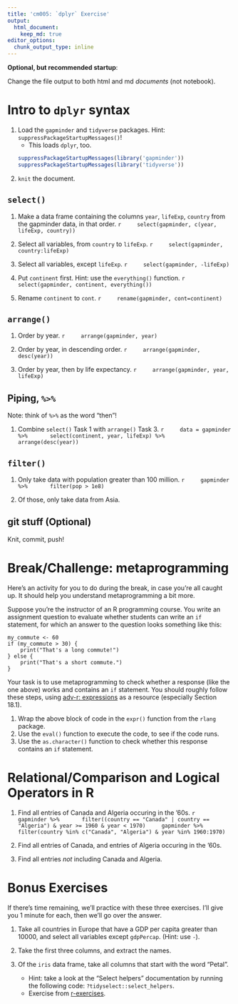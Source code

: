 ```yaml
---
title: 'cm005: `dplyr` Exercise'
output:
  html_document:
    keep_md: true
editor_options:
  chunk_output_type: inline
---
```


**Optional, but recommended startup**:

Change the file output to both html and md _documents_ (not notebook).

# Intro to `dplyr` syntax

1. Load the `gapminder` and `tidyverse` packages. Hint: `suppressPackageStartupMessages()`!
    - This loads `dplyr`, too.
    ```r
    suppressPackageStartupMessages(library('gapminder'))
    suppressPackageStartupMessages(library('tidyverse'))
    ```
2. `knit` the document. 

## `select()`

1. Make a data frame containing the columns `year`, `lifeExp`, `country` from the gapminder data, in that order.
    ```r
    select(gapminder, c(year, lifeExp, country))
    ```

2. Select all variables, from `country` to `lifeExp`. 
    ```r
    select(gapminder, country:lifeExp)
    ```

3. Select all variables, except `lifeExp`.
    ```r
    select(gapminder, -lifeExp)
    ```

4. Put `continent` first. Hint: use the `everything()` function.
    ```r
    select(gapminder, continent, everything())
    ```

5. Rename `continent` to `cont`.
    ```r
    rename(gapminder, cont=continent)
    ```

## `arrange()`

1. Order by year.
    ```r
    arrange(gapminder, year)
    ```

2. Order by year, in descending order.
    ```r
    arrange(gapminder, desc(year))
    ```

3. Order by year, then by life expectancy.
    ```r
    arrange(gapminder, year, lifeExp)
    ```

## Piping, `%>%`

Note: think of `%>%` as the word "then"!

1. Combine `select()` Task 1 with `arrange()` Task 3.
    ```r
    data = gapminder %>%
      select(continent, year, lifeExp) %>% 
      arrange(desc(year))
    ```

## `filter()`

1. Only take data with population greater than 100 million.
    ```r
    gapminder %>%
      filter(pop > 1e8)
    ```

2. Of those, only take data from Asia.


## git stuff (Optional)

Knit, commit, push!

# Break/Challenge: metaprogramming

Here's an activity for you to do during the break, in case you're all caught up. It should help you understand metaprogramming a bit more.

Suppose you're the instructor of an R programming course. You write an assignment question to evaluate whether students can write an `if` statement, for which an answer to the question looks something like this:

```
my_commute <- 60
if (my_commute > 30) {
    print("That's a long commute!")
} else {
    print("That's a short commute.")
}
```

Your task is to use metaprogramming to check whether a response (like the one above) works and contains an `if` statement. You should roughly follow these steps, using [adv-r: expressions](https://adv-r.hadley.nz/expressions.html) as a resource (especially Section 18.1).

1. Wrap the above block of code in the `expr()` function from the `rlang` package.
2. Use the `eval()` function to execute the code, to see if the code runs.
3. Use the `as.character()` function to check whether this response contains an `if` statement.

# Relational/Comparison and Logical Operators in R

1. Find all entries of Canada and Algeria occuring in the '60s. 
    ```r
    gapminder %>%
      filter((country == "Canada" | country == "Algeria") & year >= 1960 & year < 1970)
    gapminder %>%
      filter(country %in% c("Canada", "Algeria") & year %in% 1960:1970)
    ```

2. Find all entries of Canada, and entries of Algeria occuring in the '60s. 
3. Find all entries _not_ including Canada and Algeria.

# Bonus Exercises

If there's time remaining, we'll practice with these three exercises. I'll give you 1 minute for each, then we'll go over the answer.

1. Take all countries in Europe that have a GDP per capita greater than 10000, and select all variables except `gdpPercap`. (Hint: use `-`).

2. Take the first three columns, and extract the names.

3. Of the `iris` data frame, take all columns that start with the word "Petal". 
    - Hint: take a look at the "Select helpers" documentation by running the following code: `?tidyselect::select_helpers`.
    - Exercise from [r-exercises](https://www.r-exercises.com/2017/10/19/dplyr-basic-functions-exercises/).
